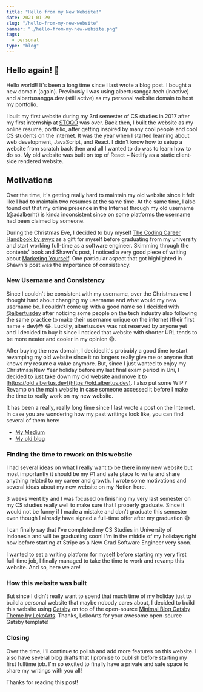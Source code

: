 ```yaml
---
title: "Hello from my New Website!"
date: 2021-01-29
slug: "/hello-from-my-new-website"
banner: "./hello-from-my-new-website.png"
tags:
  - personal
type: "blog"
---
```


## Hello again! 👋

Hello world!! It's been a long time since I last wrote a blog post.
I bought a new domain (again). Previously I was using albertusangga.tech (inactive) and albertusangga.dev (still active) as my personal website domain to host my portfolio.

I built my first website during my 3rd semester of CS studies in 2017 after my first internship at [STOQO](https://www.stoqo.com) was over.
Back then, I built the website as my online resume, portfolio, after getting inspired by many cool people and cool CS students on the internet.
It was the year when I started learning about web development, JavaScript, and React.
I didn't know how to setup a website from scratch back then and all I wanted to do was to learn how to do so.
My old website was built on top of React + Netlify as a static client-side rendered website.

## Motivations

Over the time, it's getting really hard to maintain my old website since it felt like I had to maintain two resumes at the same time.
At the same time, I also found out that my online presence in the Internet through my old username (@adalberht) is kinda inconsistent since on some platforms the username had been claimed by someone.

During the Christmas Eve, I decided to buy myself [The Coding Career Handbook by swyx](https://www.learninpublic.org/) as a gift for myself before graduating from my university and start working full-time
as a software engineer. Skimming through the contents' book and Shawn's post, I noticed a very good piece of writing about [Marketing Yourself](https://www.swyx.io/marketing-yourself/). One particular aspect
that got highlighted in Shawn's post was the importance of consistency.

### New Username and Consistency

Since I couldn't be consistent with my username, over the Christmas eve I thought hard about changing my username and what would my new username be.
I couldn't come up with a good name so I decided with [@albertusdev](https://twitter.com/@albertusdev) after noticing some people on the tech industry
also following the same practice to make their username unique on the internet (their first name + dev)😳 😂.
Luckily, albertus.dev was not reserved by anyone yet and I decided to buy it since I noticed that website with shorter URL tends to be more neater and cooler in my opinion 😅.

After buying the new domain, I decided it's probably a good time to start revamping my old website since it no longers really give me or anyone that knows my resume a value anymore.
But, since I just wanted to enjoy my Christmas/New Year holiday before my last final exam period in Uni, I decided to just take down my old website and move it to [https://old.albertus.dev](https://old.albertus.dev).
I also put some WIP / Revamp on the main website in case someone accessed it before I make the time to really work on my new website.

It has been a really, really long time since I last wrote a post on the Internet. In case you are wondering how my past writings look like, you can find several of them here:

- [My Medium](https://medium.com/@albertusdev)
- [My old blog](https://old-blog.albertus.dev)

### Finding the time to rework on this website

I had several ideas on what I really want to be there in my new website but most importantly it should be my #1 and safe place to write and share anything related to my career and growth.
I wrote some motivations and several ideas about my new website on my Notion here.

3 weeks went by and I was focused on finishing my very last semester on my CS studies really well to make sure that I properly graduate. Since it would not be funny if I made a mistake and don't graduate this semester
even though I already have signed a full-time offer after my graduation 😅

I can finally say that I've completed my CS Studies in University of Indonesia and will be graduating soon!
I'm in the middle of my holidays right now before starting at Stripe as a New Grad Software Engineer very soon.

I wanted to set a writing platform for myself before starting my very first full-time job, I finally managed to take the time to work and revamp this website.
And so, here we are!

### How this website was built

But since I didn't really want to spend that much time of my holiday just to build a personal website that maybe nobody cares about,
I decided to build this website using [Gatsby](https://www.gatsbyjs.com/) on top of the open-source [Minimal Blog Gatsby Theme by LekoArts](https://github.com/LekoArts/gatsby-themes/tree/master/themes/gatsby-theme-minimal-blog).
Thanks, LekoArts for your awesome open-source Gatsby template!

### Closing

Over the time, I'll continue to polish and add more features on this website.
I also have several blog drafts that I promise to publish before starting my first fulltime job.
I'm so excited to finally have a private and safe space to share my writings with you all!

Thanks for reading this post!
